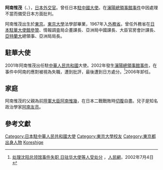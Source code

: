 {{Infobox ambassador
| name  = 阿南 惟茂
| original_name = 
| native_name_lang = 
| image = 
| imagesize = 
| order = 11
| ambassador_from = 日本
| country = 中華人民共和國
| term_start = 2001年1月
| term_end = 2006年5月8日
|1blankname    = {{nowrap|[[外務大臣_(日本)|外務大臣]]}}
|1namedata     = [[河野洋平|河野洋平]]<br>[[田中眞紀子|田中眞紀子]]<br>[[小泉純一郎|小泉純一郎]]<br>[[川口順子|川口順子]]<br>[[町村信孝|町村信孝]]<br>[[麻生太郎|麻生太郎]]
| predecessor = [[谷野作太郎|谷野作太郎]]
| successor = [[宮本雄二|宮本雄二]]
|birth_date = {{birth date and age|1941|1|16}}
|birth_place = {{JPN}}[[東京府|東京府]]（現[[東京都|東京都]]）
|death_date = 
|death_place = 
|alma_mater = [[東京大学|東京大学]]法学部政治学科
|profession = 
|occupation=
|spouse = [[阿南史代|阿南史代]]
|parents=[[阿南惟幾|阿南惟幾]]（父）<br>阿南綾子（母）
|relatives= 阿南尚（祖父）<br>[[竹下平作|竹下平作]]（外祖父）<br>竹下宣彦（舅父）<br>{{link-ja|竹下正彦|竹下正彦}}（舅父）<br>竹下光彦（舅父）<br>奥田千里（姨父）<br>[[中西良介|中西良介]]（姨父）<br>{{link-ja|阿南惟晟|阿南惟晟}}（兄）<br>{{link-ja|阿南惟敬|阿南惟敬}}（兄）<br>{{link-ja|阿南惟正|阿南惟正}}（兄）<br>{{link-ja|野間惟道|野間惟道}}（兄）<br>{{link-ja|野間佐和子|野間佐和子}}（嫂）<br>秋富公正（姊夫）<br>{{link-ja|大國昌彦|大國昌彦}}（姊夫）<br>{{link-ja|野間省伸|野間省伸}}（姪子）
|children= [[阿南友亮|阿南友亮]]（子）
|party = 
|website=
}}
'''阿南惟茂'''（{{lang|ja|あなみ これしげ}}、{{bd|1941年|1月16日|||Anami Koreshige}}），[[日本|日本]][[外交官|外交官]]。曾任日本[[日本駐華大使|駐中國大使]]。在[[日本驻沈阳总领事馆闯馆事件|瀋陽總領事館事件]]中因處理不當而備受日本方面批判。

阿南惟茂出生於[[東京|東京]]。[[東京大學|東京大學]]法學部畢業，1967年入[[日本外務省|外務省]]。曾任外務省在[[日本駐華大使館|日本駐華大使館]][[參贊|參贊]]、情報調査局企畫課長、亞洲局中國課長、大臣官房會計課長、[[亞特蘭大|亞特蘭大]]總領事、亞洲局局長。

==駐華大使==
2001年阿南惟茂出任駐[[中華人民共和國|中華人民共和國]]大使。2002年發生[[日本驻沈阳总领事馆闯馆事件|瀋陽總領事館事件]]，在事件中阿南的應對被視為失職，遭到批評，最後遭到日方處分。<ref>[http://www.people.com.cn/GB/guoji/22/82/20020704/768620.html 处理沈阳总领馆事件失职 日驻华大使等人受处分] {{Wayback|url=http://www.people.com.cn/GB/guoji/22/82/20020704/768620.html |date=20160304204434 }}，[[人民網|人民網]]，2002年7月4日</ref>2006年卸任。

==家庭==
阿南惟茂的父親為前[[陸軍大臣|陸軍大臣]][[阿南惟幾|阿南惟幾]]，在日本二戰戰敗時[[切腹|切腹]]自盡。兒子是知名政治學家[[阿南友亮|阿南友亮]]。

== 參考文獻 ==
{{Reflist}}

{{日本駐華大使}}

{{DEFAULTSORT:Anami Koreshige}}
[[Category:日本駐中華人民共和國大使|Category:日本駐中華人民共和國大使]]
[[Category:東京大學校友|Category:東京大學校友]]
[[Category:東京都出身人物|Category:東京都出身人物]]
[[Category:阿南氏|Koreshige]]
